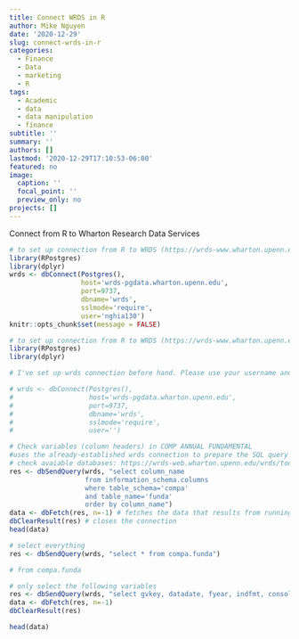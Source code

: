 ```yaml
---
title: Connect WRDS in R
author: Mike Nguyen
date: '2020-12-29'
slug: connect-wrds-in-r
categories:
  - Finance
  - Data
  - marketing
  - R
tags:
  - Academic
  - data
  - data manipulation
  - finance
subtitle: ''
summary: ''
authors: []
lastmod: '2020-12-29T17:10:53-06:00'
featured: no
image:
  caption: ''
  focal_point: ''
  preview_only: no
projects: []
---
```


Connect from R to Wharton Research Data Services

```r
# to set up connection from R to WRDS (https://wrds-www.wharton.upenn.edu/pages/support/programming-wrds/programming-r/r-from-your-computer/)
library(RPostgres)
library(dplyr)
wrds <- dbConnect(Postgres(),
                  host='wrds-pgdata.wharton.upenn.edu',
                  port=9737,
                  dbname='wrds',
                  sslmode='require',
                  user='nghia130')
knitr::opts_chunk$set(message = FALSE)
```



```r
# to set up connection from R to WRDS (https://wrds-www.wharton.upenn.edu/pages/support/programming-wrds/programming-r/r-from-your-computer/)
library(RPostgres)
library(dplyr)

# I've set up wrds connection before hand. Please use your username and password here.

# wrds <- dbConnect(Postgres(),
#                   host='wrds-pgdata.wharton.upenn.edu',
#                   port=9737,
#                   dbname='wrds',
#                   sslmode='require',
#                   user='')

# Check variables (column headers) in COMP ANNUAL FUNDAMENTAL
#uses the already-established wrds connection to prepare the SQL query string and save the query as the result res.
# check avaiable databases: https://wrds-web.wharton.upenn.edu/wrds/tools/variable.cfm?vendor_id=7
res <- dbSendQuery(wrds, "select column_name
                   from information_schema.columns
                   where table_schema='compa'
                   and table_name='funda'
                   order by column_name")
data <- dbFetch(res, n=-1) # fetches the data that results from running the query res against wrds and stores it as data
dbClearResult(res) # closes the connection
head(data)

# select everything
res <- dbSendQuery(wrds, "select * from compa.funda")

# from compa.funda

# only select the following variables
res <- dbSendQuery(wrds, "select gvkey, datadate, fyear, indfmt, consol, popsrc, datafmt, tic, cusip, conm, curcd, fyr, act, at, bkvlps, ceq, ch, che, dltt, dlc, emp, np, exchg, cik, costat, naicsh,mkvalt from compa.funda") #check variables from (https://wrds-web.wharton.upenn.edu/wrds/ds/comp/funda/index.cfm?navId=80)
data <- dbFetch(res, n=-1)
dbClearResult(res)

head(data)
```